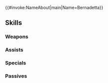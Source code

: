{{#invoke:NameAbout|main|Name=Bernadetta}}{{HeroPage Tabs}}
{{Hero Infobox
|Name=Bernadetta
|Title=Sheltered Loner
|WeaponType=Blue Bow
|MoveType=Cavalry
|Origin=Fire Emblem: Three Houses
|Gender=Female
|actorEN=Erica Mendez
|actorJP=辻あゆみ
|artist=ゲソきんぐ
|additionDate=August 16, 2024
|releaseDate=August 16, 2024
|poolDate=September 17, 2024
|poolRarities=5
|cv1=12
|cv2=200600
|TagID=総選挙ベルナデッタ
|InternalID=1131
|Properties=brave
|description=Daughter of Count Varley, Minister of Religious Affairs to the Adrestian Empire. Overly shy, she prefers to spend her time alone in her room. Appears in Fire Emblem: Three Houses.
}}
{{Stats Page
|Lv1HP=18|Lv1ATK=12|Lv1SPD=9|Lv1DEF=5|Lv1RES=6
|GRHP=50|GRATK=75|GRSPD=90|GRDEF=45|GRRES=50
}}
==Skills==
===Weapons===
{{Weapons Table
|weapon1=Iron Bow
|weapon1Default=1
|weapon1Unlock=1
|weapon2=Steel Bow
|weapon2Default=2
|weapon2Unlock=2
|weapon3=Silver Bow
|weapon3Default=4
|weapon3Unlock=3
|weapon4=The Inexhaustible
|weapon4Default=5
|weapon4Unlock=5
}}
===Assists===
{{Assists Table}}
===Specials===
{{Specials Table
|special1=New Moon
|special1Default=4
|special1Unlock=3
|special2=Moonbow
|special2Unlock=4
|special3=Curved Shot
|special3Unlock=5
}}
===Passives===
{{Passives Table
|passiveA1=Atk/Spd Prime 1
|passiveA2=Atk/Spd Prime 2
|passiveA3=Atk/Spd Prime 3
|passiveA4=Atk/Spd Prime 4
|passiveA1Unlock=2
|passiveA2Unlock=3
|passiveA3Unlock=4
|passiveA4Unlock=5
|passiveB1=Poison Strike 1
|passiveB2=Poison Strike 2
|passiveB3=Poison Strike 3
|passiveB4=Assassin's Strike
|passiveB1Unlock=2
|passiveB2Unlock=3
|passiveB3Unlock=4
|passiveB4Unlock=5
|passiveC1=Paranoia
|passiveC1Unlock=5
}}
{{Heroes Navbox}}